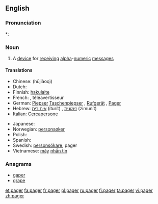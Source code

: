==English==

===Pronunciation===
*: {{rhymes|eɪdʒə(r)}}

===Noun===
{{en-noun}}

# A [[device]] for [[receive|receiving]] [[alpha]]-[[numeric]] [[message]]s

====Translations====
{{trans-top|device}}
* Chinese: {{t|cmn|呼叫器|sc=Hani|xs=Mandarin}} (hūjiàoqì)
* Dutch: {{t|nl|bieper}}
* Finnish: [[hakulaite]]
* French: {{t+|fr|bip|m}}, téléavertisseur
* German: [[Piepser]] {{m}} [[Taschenpiepser]] {{m}}, [[Rufgerät]] {{n}}, [[Pager]] {{m}}
* Hebrew: [[איתורית]] (iturít) {{f}}, [[זימונית]] (zimunít) {{f}}
* Italian: [[Cercapersone]] {{m}}
{{trans-mid}}
* Japanese: {{t-|ja|ポケットベル|tr=pokettoberu|sc=Jpan}}
* Norwegian: [[personsøker]] {{m}}
* Polish: {{l|pl|pager}} {{m}}
* Spanish: {{t|es|buscapersonas|m}}
* Swedish: [[personsökare]], pager
* Vietnamese: [[máy]] [[nhắn tin]]
{{trans-bottom}}

===Anagrams===
* [[gaper]]
* [[grape]]

[[et:pager]]
[[fa:pager]]
[[fr:pager]]
[[pl:pager]]
[[ru:pager]]
[[fi:pager]]
[[ta:pager]]
[[vi:pager]]
[[zh:pager]]